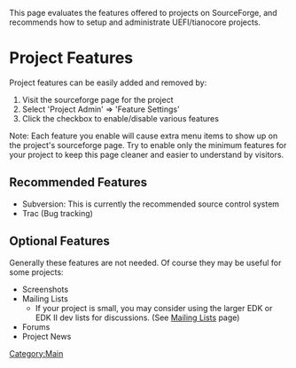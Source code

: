This page evaluates the features offered to projects on SourceForge, and recommends how to setup and administrate UEFI/tianocore projects.

=Project Features=

Project features can be easily added and removed by:
# Visit the sourceforge page for the project
# Select 'Project Admin' => 'Feature Settings'
# Click the checkbox to enable/disable various features

Note: Each feature you enable will cause extra menu items to show up on the project's sourceforge page.  Try to enable only the minimum features for your project to keep this page cleaner and easier to understand by visitors.

==Recommended Features==
* Subversion: This is currently the recommended source control system
* Trac (Bug tracking)

==Optional Features==
Generally these features are not needed.  Of course they may be useful for some projects:
* Screenshots
* Mailing Lists
** If your project is small, you may consider using the larger EDK or EDK II dev lists for discussions.  (See [[Mailing Lists]] page)
* Forums
* Project News

[[Category:Main]]